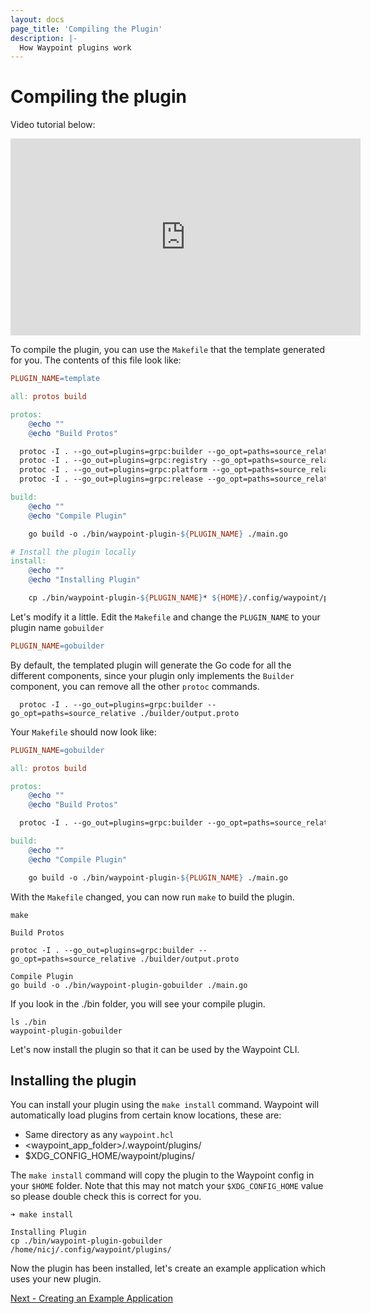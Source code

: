 ```yaml
---
layout: docs
page_title: 'Compiling the Plugin'
description: |-
  How Waypoint plugins work
---
```


# Compiling the plugin

Video tutorial below:

<iframe
  width="560"
  height="315"
  src="https://www.youtube.com/embed/4zwZCpqo0j8?start=1063&end=1260"
  frameborder="0"
  allow="accelerometer; autoplay; clipboard-write; encrypted-media; gyroscope; picture-in-picture"
  allowfullscreen
></iframe>

To compile the plugin, you can use the `Makefile` that the template generated for you. The contents of this file look like:

```makefile
PLUGIN_NAME=template

all: protos build

protos:
	@echo ""
	@echo "Build Protos"

  protoc -I . --go_out=plugins=grpc:builder --go_opt=paths=source_relative ./builder/output.proto
  protoc -I . --go_out=plugins=grpc:registry --go_opt=paths=source_relative ./registry/output.proto
  protoc -I . --go_out=plugins=grpc:platform --go_opt=paths=source_relative ./platform/output.proto
  protoc -I . --go_out=plugins=grpc:release --go_opt=paths=source_relative ./release/output.proto

build:
	@echo ""
	@echo "Compile Plugin"

	go build -o ./bin/waypoint-plugin-${PLUGIN_NAME} ./main.go

# Install the plugin locally
install:
	@echo ""
	@echo "Installing Plugin"

	cp ./bin/waypoint-plugin-${PLUGIN_NAME}* ${HOME}/.config/waypoint/plugins/
```

Let's modify it a little. Edit the `Makefile` and change the `PLUGIN_NAME` to your plugin name `gobuilder`

```makefile
PLUGIN_NAME=gobuilder
```

By default, the templated plugin will generate the Go code for all the different components, since your plugin only
implements the `Builder` component, you can remove all the other `protoc` commands.

```
  protoc -I . --go_out=plugins=grpc:builder --go_opt=paths=source_relative ./builder/output.proto
```

Your `Makefile` should now look like:

```makefile
PLUGIN_NAME=gobuilder

all: protos build

protos:
	@echo ""
	@echo "Build Protos"

  protoc -I . --go_out=plugins=grpc:builder --go_opt=paths=source_relative ./builder/output.proto

build:
	@echo ""
	@echo "Compile Plugin"

	go build -o ./bin/waypoint-plugin-${PLUGIN_NAME} ./main.go
```

With the `Makefile` changed, you can now run `make` to build the plugin.

```shell
make

Build Protos

protoc -I . --go_out=plugins=grpc:builder --go_opt=paths=source_relative ./builder/output.proto

Compile Plugin
go build -o ./bin/waypoint-plugin-gobuilder ./main.go
```

If you look in the ./bin folder, you will see your compile plugin.

```shell
ls ./bin
waypoint-plugin-gobuilder
```

Let's now install the plugin so that it can be used by the Waypoint CLI.

## Installing the plugin

You can install your plugin using the `make install` command. Waypoint will automatically
load plugins from certain know locations, these are:

- Same directory as any `waypoint.hcl`
- <waypoint_app_folder>/.waypoint/plugins/
- \$XDG_CONFIG_HOME/waypoint/plugins/

The `make install` command will copy the plugin to the Waypoint config in your
`$HOME` folder. Note that this may not match your `$XDG_CONFIG_HOME` value so
please double check this is correct for you.

```shell
➜ make install

Installing Plugin
cp ./bin/waypoint-plugin-gobuilder /home/nicj/.config/waypoint/plugins/
```

Now the plugin has been installed, let's create an example application which uses your new plugin.

[Next - Creating an Example Application](/docs/extending-waypoint/creating-plugins/example-application)
